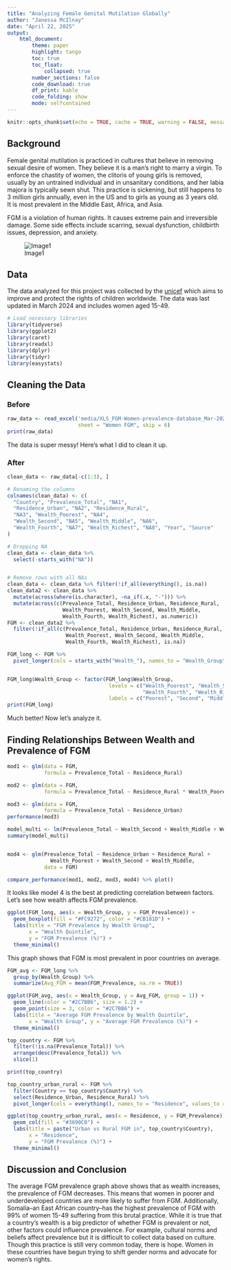 ```yaml
---
title: "Analyzing Female Genital Mutilation Globally"
author: "Janessa McIlnay"
date: "April 22, 2025"
output: 
    html_document:
        theme: paper
        highlight: tango
        toc: true
        toc_float:
            collapsed: true
        number_sections: false
        code_download: true
        df_print: kable
        code_folding: show
        mode: selfcontained
---
```


```r
knitr::opts_chunk$set(echo = TRUE, cache = TRUE, warning = FALSE, message = FALSE)
```

## Background

Female genital mutilation is practiced in cultures that believe in removing sexual desire of women. They believe it is a man's right to marry a virgin. To enforce the chastity of women, the clitoris of young girls is removed, usually by an untrained individual and in unsanitary conditions, and her labia majora is typically sewn shut. This practice is sickening, but still happens to 3 million girls annually, even in the US and to girls as young as 3 years old. It is most prevalent in the Middle East, Africa, and Asia.

FGM is a violation of human rights. It causes extreme pain and irreversible damage. Some side effects include scarring, sexual dysfunction, childbirth issues, depression, and anxiety.

![Image1](./media/Image1.jpg)

## Data

The data analyzed for this project was collected by the [unicef](https://data.unicef.org/topic/child-protection/female-genital-mutilation/) which aims to improve and protect the rights of children worldwide. The data was last updated in March 2024 and includes women aged 15-49.

```r
# Load necessary libraries
library(tidyverse)
library(ggplot2)
library(caret)
library(readxl)
library(dplyr)
library(tidyr)
library(easystats)
```

## Cleaning the Data

### Before

```r
raw_data <- read_excel('media/XLS_FGM-Women-prevalence-database_Mar-2024.xlsx', 
                       sheet = "Women FGM", skip = 6) 
print(raw_data)
```

The data is super messy! Here's what I did to clean it up.

### After

```r

clean_data <- raw_data[-c(1:3), ]

# Renaming the columns
colnames(clean_data) <- c(
  "Country", "Prevalence_Total", "NA1",
  "Residence_Urban", "NA2", "Residence_Rural",
  "NA3", "Wealth_Poorest", "NA4",
  "Wealth_Second", "NA5", "Wealth_Middle", "NA6",
  "Wealth_Fourth", "NA7", "Wealth_Richest", "NA8", "Year", "Source"
)

# Dropping NA
clean_data <- clean_data %>%
  select(-starts_with("NA")) 


# Remove rows with all NAs
clean_data <- clean_data %>% filter(!if_all(everything(), is.na))
clean_data2 <- clean_data %>%
  mutate(across(where(is.character), ~na_if(.x, "-"))) %>%
  mutate(across(c(Prevalence_Total, Residence_Urban, Residence_Rural,
                  Wealth_Poorest, Wealth_Second, Wealth_Middle,
                  Wealth_Fourth, Wealth_Richest), as.numeric))
FGM <- clean_data2 %>% 
  filter(!if_all(c(Prevalence_Total, Residence_Urban, Residence_Rural,
                   Wealth_Poorest, Wealth_Second, Wealth_Middle,
                   Wealth_Fourth, Wealth_Richest), is.na)) 

FGM_long <- FGM %>%
  pivot_longer(cols = starts_with("Wealth_"), names_to = "Wealth_Group", values_to = "FGM_Prevalence")


FGM_long$Wealth_Group <- factor(FGM_long$Wealth_Group,
                                 levels = c("Wealth_Poorest", "Wealth_Second", "Wealth_Middle",
                                            "Wealth_Fourth", "Wealth_Richest"),
                                 labels = c("Poorest", "Second", "Middle", "Fourth", "Richest"))
print(FGM_long)

```

Much better! Now let's analyze it.

## Finding Relationships Between Wealth and Prevalence of FGM

```r
mod1 <- glm(data = FGM,
            formula = Prevalence_Total ~ Residence_Rural)

mod2 <- glm(data = FGM,
            formula = Prevalence_Total ~ Residence_Rural * Wealth_Poorest)

mod3 <- glm(data = FGM,
            formula = Prevalence_Total ~ Residence_Urban)
performance(mod3)

model_multi <- lm(Prevalence_Total ~ Wealth_Second + Wealth_Middle + Wealth_Fourth + Wealth_Richest, data = FGM)
summary(model_multi)


mod4 <- glm(Prevalence_Total ~ Residence_Urban + Residence_Rural +
              Wealth_Poorest + Wealth_Second + Wealth_Middle,
            data = FGM)

compare_performance(mod1, mod2, mod3, mod4) %>% plot()
```
It looks like model 4 is the best at predicting correlation between factors. Let's see how wealth affects FGM prevalence.

```r

ggplot(FGM_long, aes(x = Wealth_Group, y = FGM_Prevalence)) +
  geom_boxplot(fill = "#FC9272", color = "#CB181D") +
  labs(title = "FGM Prevalence by Wealth Group",
       x = "Wealth Quintile",
       y = "FGM Prevalence (%)") +
  theme_minimal()

```

This graph shows that FGM is most prevalent in poor countries on average.

```r

FGM_avg <- FGM_long %>%
  group_by(Wealth_Group) %>%
  summarize(Avg_FGM = mean(FGM_Prevalence, na.rm = TRUE))

ggplot(FGM_avg, aes(x = Wealth_Group, y = Avg_FGM, group = 1)) +
  geom_line(color = "#2C7BB6", size = 1.2) +
  geom_point(size = 3, color = "#2C7BB6") +
  labs(title = "Average FGM Prevalence by Wealth Quintile",
       x = "Wealth Group", y = "Average FGM Prevalence (%)") +
  theme_minimal()
```

```r
top_country <- FGM %>%
  filter(!is.na(Prevalence_Total)) %>%
  arrange(desc(Prevalence_Total)) %>%
  slice(1)

print(top_country)

```
```r
top_country_urban_rural <- FGM %>%
  filter(Country == top_country$Country) %>%
  select(Residence_Urban, Residence_Rural) %>%
  pivot_longer(cols = everything(), names_to = "Residence", values_to = "FGM_Prevalence")

ggplot(top_country_urban_rural, aes(x = Residence, y = FGM_Prevalence)) +
  geom_col(fill = "#3690C0") +
  labs(title = paste("Urban vs Rural FGM in", top_country$Country),
       x = "Residence",
       y = "FGM Prevalence (%)") +
  theme_minimal()
```

## Discussion and Conclusion

The average FGM prevalence graph above shows that as wealth increases, the prevalence of FGM decreases. This means that women in poorer and underdeveloped countries are more likely to suffer from FGM. Additionally, Somalia--an East African country--has the highest prevalence of FGM with 99% of women 15-49 suffering from this brutal practice. While it is true that a country's wealth is a big predictor of whether FGM is prevalent or not, other factors could influence prevalence. For example, cultural norms and beliefs affect prevalence but it is difficult to collect data based on culture. Though this practice is still very common today, there is hope. Women in these countries have begun trying to shift gender norms and advocate for women's rights.